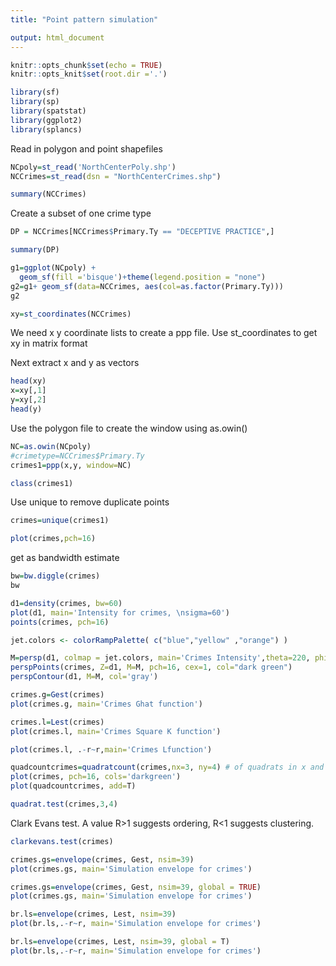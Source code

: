 ```yaml
---
title: "Point pattern simulation"

output: html_document
---
```


```r
knitr::opts_chunk$set(echo = TRUE)
knitr::opts_knit$set(root.dir ='.')
```


```r
library(sf)
library(sp)
library(spatstat)
library(ggplot2)
library(splancs)
```

Read in polygon  and point shapefiles

```r
NCpoly=st_read('NorthCenterPoly.shp')
NCCrimes=st_read(dsn = "NorthCenterCrimes.shp")
```


```r
summary(NCCrimes)
```

Create a subset of one crime type

```r
DP = NCCrimes[NCCrimes$Primary.Ty == "DECEPTIVE PRACTICE",]

```

```r
summary(DP)
```

```r
g1=ggplot(NCpoly) +
  geom_sf(fill ='bisque')+theme(legend.position = "none")  
g2=g1+ geom_sf(data=NCCrimes, aes(col=as.factor(Primary.Ty))) 
g2
```

```r
xy=st_coordinates(NCCrimes)
```

We need x y coordinate lists to create a ppp file.
Use st_coordinates to get xy in matrix format

Next extract x and y as vectors

```r
head(xy)
x=xy[,1]
y=xy[,2]
head(y)
```

Use the polygon file to create the window using as.owin()

```r
NC=as.owin(NCpoly)
#crimetype=NCCrimes$Primary.Ty
crimes1=ppp(x,y, window=NC)
```
```r
class(crimes1)
```

Use unique to remove duplicate points

```r
crimes=unique(crimes1)
```

```r
plot(crimes,pch=16)
```

get as bandwidth estimate

```r
bw=bw.diggle(crimes)
bw

```

```r
d1=density(crimes, bw=60)
plot(d1, main='Intensity for crimes, \nsigma=60')
points(crimes, pch=16) 
```
```r
jet.colors <- colorRampPalette( c("blue","yellow" ,"orange") )

M=persp(d1, colmap = jet.colors, main='Crimes Intensity',theta=220, phi=20, visible=T)
perspPoints(crimes, Z=d1, M=M, pch=16, cex=1, col="dark green")
perspContour(d1, M=M, col='gray')
```
```r
crimes.g=Gest(crimes)
plot(crimes.g, main='Crimes Ghat function')
```
```r
crimes.l=Lest(crimes)
plot(crimes.l, main='Crimes Square K function')
```
```r
plot(crimes.l, .-r~r,main='Crimes Lfunction')
```

```r
quadcountcrimes=quadratcount(crimes,nx=3, ny=4) # of quadrats in x and y
plot(crimes, pch=16, cols='darkgreen')
plot(quadcountcrimes, add=T)
```

```r
quadrat.test(crimes,3,4)
```

Clark Evans test. A value R>1 suggests ordering, R<1 suggests clustering.

```r
clarkevans.test(crimes)
```

```r
crimes.gs=envelope(crimes, Gest, nsim=39)
plot(crimes.gs, main='Simulation envelope for crimes')
```

```r
crimes.gs=envelope(crimes, Gest, nsim=39, global = TRUE)
plot(crimes.gs, main='Simulation envelope for crimes')
```
```r
br.ls=envelope(crimes, Lest, nsim=39)
plot(br.ls,.-r~r, main='Simulation envelope for crimes')
```


```r
br.ls=envelope(crimes, Lest, nsim=39, global = T)
plot(br.ls,.-r~r, main='Simulation envelope for crimes')
```
